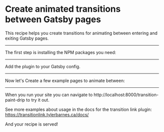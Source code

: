 # Create animated transitions between Gatsby pages

This recipe helps you create transitions for animating between entering and exiting Gatsby pages.

---

The first step is installing the NPM packages you need:

<NPMPackage name="gatsby-plugin-transition-link" />
<NPMPackage name="gsap" />

---

Add the plugin to your Gatsby config.

<GatsbyPlugin name="gatsby-plugin-transition-link" />

---

Now let's Create a few example pages to animate between:

<File path="./src/pages/transition-fade.js" content="https://gist.githubusercontent.com/gillkyle/50949d56409c338b427984c8e223034b/raw/4674121deb826f2c17a7acde4f20e9cfe8a268d5/transition-fade.js" />

<File path="./src/pages/transition-paint-drip.js" content="https://gist.githubusercontent.com/gillkyle/498fb728b580d32fa7fd53bde2510139/raw/46220f20f60265be34fd140f671008913035a25f/transition-paint-drip.js" />

---

When you run your site you can navigate to http://localhost:8000/transition-paint-drip to try it out.

See more examples about usage in the docs for the transition link plugin: https://transitionlink.tylerbarnes.ca/docs/

And your recipe is served!
